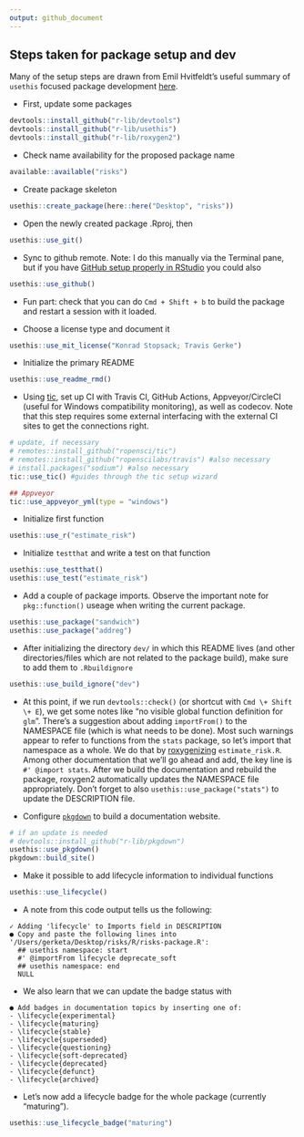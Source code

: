 ```yaml
---
output: github_document
---
```


## Steps taken for package setup and dev

Many of the setup steps are drawn from Emil Hvitfeldt's useful summary of `usethis` focused package development [here](https://www.hvitfeldt.me/blog/usethis-workflow-for-package-development/).

- First, update some packages
```r
devtools::install_github("r-lib/devtools")
devtools::install_github("r-lib/usethis")
devtools::install_github("r-lib/roxygen2")
```

- Check name availability for the proposed package name
```r
available::available("risks")
```

- Create package skeleton
```r
usethis::create_package(here::here("Desktop", "risks"))
```

- Open the newly created package .Rproj, then
```r
usethis::use_git()
```

- Sync to github remote. Note: I do this manually via the Terminal pane, but if you have [GitHub setup properly in RStudio](https://usethis.r-lib.org/articles/articles/usethis-setup.html) you could also
```r
usethis::use_github()
```
- Fun part: check that you can do `Cmd + Shift + b` to build the package and restart a session with it loaded.

- Choose a license type and document it
```r
usethis::use_mit_license("Konrad Stopsack; Travis Gerke")
```

- Initialize the primary README
```r
usethis::use_readme_rmd()
```

- Using [tic](https://github.com/ropensci/tic), set up CI with Travis CI, GitHub Actions, Appveyor/CircleCI (useful for Windows compatibility monitoring), as well as codecov. Note that this step requires some external interfacing with the external CI sites to get the connections right.

```r
# update, if necessary
# remotes::install_github("ropensci/tic")
# remotes::install_github("ropenscilabs/travis") #also necessary
# install.packages("sodium") #also necessary
tic::use_tic() #guides through the tic setup wizard

## Appveyor
tic::use_appveyor_yml(type = "windows")

```

- Initialize first function
```r
usethis::use_r("estimate_risk")
```

- Initialize `testthat` and write a test on that function
```r
usethis::use_testthat()
usethis::use_test("estimate_risk")
```

- Add a couple of package imports. Observe the important note for `pkg::function()` useage when writing the current package.
```r
usethis::use_package("sandwich")
usethis::use_package("addreg")
```
- After initializing the directory `dev/` in which this README lives (and other directories/files which are not related to the package build), make sure to add them to `.Rbuildignore`
```r
usethis::use_build_ignore("dev")
```

- At this point, if we run `devtools::check()` (or shortcut with `Cmd \+ Shift \+ E`), we get some notes like "no visible global function definition for `glm`". There's a suggestion about adding `importFrom()` to the NAMESPACE file (which is what needs to be done). Most such warnings appear to refer to functions from the `stats` package, so let's import that namespace as a whole. We do that by [roxygenizing](https://roxygen2.r-lib.org/index.html) `estimate_risk.R`. Among other documentation that we'll go ahead and add, the key line is `#' @import stats`. After we build the documentation and rebuild the package, roxygen2 automatically updates the NAMESPACE file appropriately. Don't forget to also `usethis::use_package("stats")` to update the DESCRIPTION file.

- Configure [`pkgdown`](https://pkgdown.r-lib.org/) to build a documentation website.
```r
# if an update is needed
# devtools::install_github("r-lib/pkgdown")
usethis::use_pkgdown()
pkgdown::build_site()
```

- Make it possible to add lifecycle information to individual functions
```r
usethis::use_lifecycle()
```
- A note from this code output tells us the following:
```
✓ Adding 'lifecycle' to Imports field in DESCRIPTION
● Copy and paste the following lines into '/Users/gerketa/Desktop/risks/R/risks-package.R':
  ## usethis namespace: start
  #' @importFrom lifecycle deprecate_soft
  ## usethis namespace: end
  NULL
```
- We also learn that we can update the badge status with
```
● Add badges in documentation topics by inserting one of:
- \lifecycle{experimental}
- \lifecycle{maturing}
- \lifecycle{stable}
- \lifecycle{superseded}
- \lifecycle{questioning}
- \lifecycle{soft-deprecated}
- \lifecycle{deprecated}
- \lifecycle{defunct}
- \lifecycle{archived}
```
- Let's now add a lifecycle badge for the whole package (currently "maturing").
```r
usethis::use_lifecycle_badge("maturing")
```

